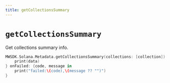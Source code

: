 ```yaml
---
title: getCollectionsSummary
---
```


# `getCollectionsSummary`
Get collections summary info.
```swift
MWSDK.Solana.Metadata.getCollectionsSummary(collections: [collection]) {data in
    print(data)
} onFailed: {code, message in
    print("failed:\(code),\(message ?? "")")
}
```